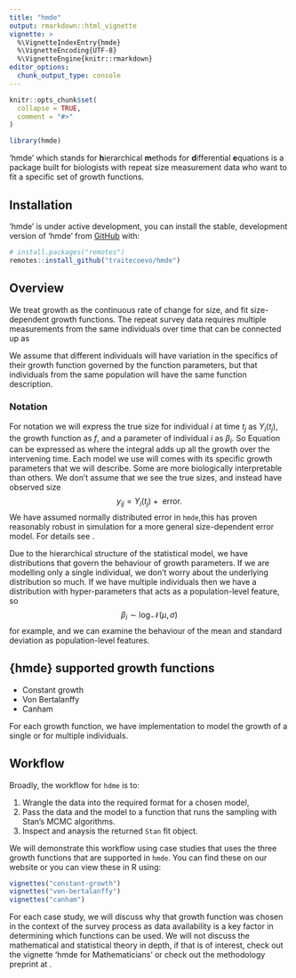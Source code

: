 ```yaml
---
title: "hmde"
output: rmarkdown::html_vignette
vignette: >
  %\VignetteIndexEntry{hmde}
  %\VignetteEncoding{UTF-8}
  %\VignetteEngine{knitr::rmarkdown}
editor_options: 
  chunk_output_type: console
---
```


```r
knitr::opts_chunk$set(
  collapse = TRUE,
  comment = "#>"
)

library(hmde)
```

'hmde' which stands for **h**ierarchical **m**ethods for **d**ifferential **e**quations is a package built for biologists with repeat size measurement data who want to fit a specific set of growth functions. 

## Installation
'hmde' is under active development, you can install the stable, development version of 'hmde' from [GitHub](https://github.com/) with:

```r
# install.packages("remotes")
remotes::install_github("traitecoevo/hmde")
```

## Overview
We treat growth as the continuous rate of change for size, and fit size-dependent growth functions. The repeat survey data requires multiple measurements from the same individuals over time that can be connected up as
\begin{equation}\tag{1}\label{eqn_1}
size(t_{j+1}) = size(t_{j}) + growth(\text{from }t_j\text{ to }t_{j+1}).
\end{equation}

We assume that different individuals will have variation in the specifics of their growth function governed by the function parameters, but that individuals from the same population will have the same function description.

### Notation
For notation we will express the true size for individual $i$ at time $t_j$ as $Y_i(t_j)$, the growth function as $f$, and a parameter of individual $i$ as $\beta_i$. So Equation \eqref{eqn_1} can be expressed as
\begin{equation}\tag{2}\label{eqn_2_longitudinal}
Y_i(t_{j+1}) = Y_i(t_j) + \int_{t_j}^{t_{j+1}} f(Y(t), \beta_i)\,dt
\end{equation}
where the integral adds up all the growth over the intervening time. Each model we use will comes with its specific growth parameters that we will describe. Some are more biologically interpretable than others. We don't assume that we see the true sizes, and instead have observed size
$$y_{ij} = Y_i(t_j) + \text{ error}.$$
We have assumed normally distributed error in `hmde`,this has proven reasonably robust in simulation for a more general size-dependent error model. For details see \cite{OBrien2024_Methods}.

Due to the hierarchical structure of the statistical model, we have distributions that govern the behaviour of growth parameters. If we are modelling only a single individual, we don't worry about the underlying distribution so much. If we have multiple individuals then we have a distribution with hyper-parameters that acts as a population-level feature, so 
$$\beta_i \sim \log\mathcal{N}(\mu, \sigma)$$
for example, and we can examine the behaviour of the mean and standard deviation as population-level features.

## {hmde} supported growth functions

- Constant growth
- Von Bertalanffy
- Canham 

For each growth function, we have implementation to model the growth of a single or for multiple individuals. 

## Workflow

Broadly, the workflow for `hdme` is to: 

1. Wrangle the data into the required format for a chosen model, 
2. Pass the data and the model to a function that runs the sampling with Stan's MCMC algorithms. 
3. Inspect and anaysis the returned `Stan` fit object.

We will demonstrate this workflow using case studies that uses the three growth functions that are supported in `hmde`. You can find these on our website or you can view these in R using:
```r
vignettes("constant-growth")
vignettes("von-bertalanffy")
vignettes("canham")
```

For each case study, we will discuss why that growth function was chosen in the context of the survey process as data availability is a key factor in determining which functions can be used. We will not discuss the mathematical and statistical theory in depth, if that is of interest, check out the vignette 'hmde for Mathematicians' or check out the methodology preprint \cite{OBrien2024_Methods} at \url{https://www.biorxiv.org/content/10.1101/2024.08.27.609830v1}.

